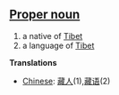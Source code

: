 ==[[Proper noun]]==

#a native of [[Tibet]]
#a language of [[Tibet]]

'''Translations'''
*[[Chinese]]: [[藏人]](1),[[藏语]](2)